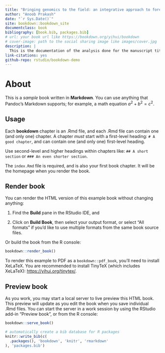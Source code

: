 ```yaml
--- 
title: "Bringing genomics to the field: an integrative approach to forest restoration"
author: "Anoob Prakash"
date: "`r Sys.Date()`"
site: bookdown::bookdown_site
documentclass: book
bibliography: [book.bib, packages.bib]
# url: your book url like https://bookdown.org/yihui/bookdown
# cover-image: path to the social sharing image like images/cover.jpg
description: |
  This is the documentation of the analysis done for the manuscript titled "Bringing genomics to the field: an integrative approach to forest restoration".
link-citations: yes
github-repo: rstudio/bookdown-demo
---
```


# About {-}

This is a _sample_ book written in **Markdown**. You can use anything that Pandoc's Markdown supports; for example, a math equation $a^2 + b^2 = c^2$.

## Usage {-}

Each **bookdown** chapter is an .Rmd file, and each .Rmd file can contain one (and only one) chapter. A chapter *must* start with a first-level heading: `# A good chapter`, and can contain one (and only one) first-level heading.

Use second-level and higher headings within chapters like: `## A short section` or `### An even shorter section`.

The `index.Rmd` file is required, and is also your first book chapter. It will be the homepage when you render the book.

## Render book {-}

You can render the HTML version of this example book without changing anything:

1. Find the **Build** pane in the RStudio IDE, and

1. Click on **Build Book**, then select your output format, or select "All formats" if you'd like to use multiple formats from the same book source files.

Or build the book from the R console:

```r
bookdown::render_book()
```

To render this example to PDF as a `bookdown::pdf_book`, you'll need to install XeLaTeX. You are recommended to install TinyTeX (which includes XeLaTeX): <https://yihui.org/tinytex/>.

## Preview book {-}

As you work, you may start a local server to live preview this HTML book. This preview will update as you edit the book when you save individual .Rmd files. You can start the server in a work session by using the RStudio add-in "Preview book", or from the R console:

```r
bookdown::serve_book()
```


```r
# automatically create a bib database for R packages
knitr::write_bib(c(
  .packages(), 'bookdown', 'knitr', 'rmarkdown'
), 'packages.bib')
```
